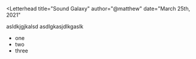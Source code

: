 
<Letterhead
title="Sound Galaxy"
author="@matthew"
date="March 25th, 2021"
>

asldkjgjkalsd
asdlgkasjdlkgaslk


* one
* two
* three

</Letterhead>